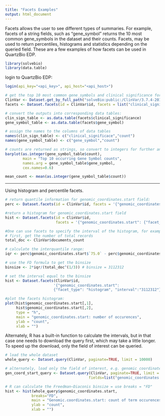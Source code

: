 ```yaml
---
title: "Facets Examples"
output: html_document
---
```

Facets allows the user to see different types of summaries. For example, facets of a string fields, such as "gene_symbol" returns the 10 most common gene_symbols in the dataset and their counts. Facets, may be used to return percentiles, histograms and statistics depending on the queried field. These are a few examples of how facets can be used in QuartzBio EDP.

```r
library(solvebio)
library(data.table)
```

login to QuartzBio EDP:
```r
login(api_key="<api_key>", api_host="<api_host>")
```

```r
# get the top 10 most common gene_symbols and clinical significance for the ClinVar/Combined dataset
ClinVar <- Dataset.get_by_full_path("solveBio:public:/ClinVar/3.7.4-2017-01-30/Combined-GRCh37")
facets <- Dataset.facets(id = ClinVar$id, facets = list("clinical_significance", "gene_symbol"))

# convert the outputs into corresponding data tables:
clin_sign_table <- as.data.table(facets$clinical_significance)
gene_symbol_table <- as.data.table(facets$gene_symbol)

# assign the names to the columns of data tables
names(clin_sign_table) <- c("clinical_significace","count")
names(gene_symbol_table) <- c("gene_symbol","count")

# counts are returned as strings, so convert to integers for further analysis, eg
barplot(as.integer(gene_symbol_table$count),
        main = "Top 10 occurring Gene Symbol counts",
        names.arg = gene_symbol_table$gene_symbol,
        cex.names=0.6)

mean_count <- mean(as.integer(gene_symbol_table$count))

```

---
Using histogram and percentile facets.

```r
# return quantile information for genomic_coordinates.start field:
perc <- Dataset.facets(id = ClinVar$id, facets = '{"genomic_coordinates.start": {"facet_type": "percentiles"}}')

#return a histogram for genomic_coordinates.start field
hist <- Dataset.facets(id = ClinVar$id, 
                       facets = '{"genomic_coordinates.start": {"facet_type": "histogram"}}')

#One can use facets to specify the interval of the histogram, for example by calculating the Freedman–Diaconis (FD) binsize:
# first, get the number of total records
total_doc <- ClinVar$documents_count

# calculate the interquantile range:
iqr <- perc$genomic_coordinates.start$`75.0` - perc$genomic_coordinates.start$`25.0`

# use the FD formula to get the binsize
binsize <- 2*iqr/(total_doc^(1/3)) # binsize = 3112312

# set the interval equal to the binsize
hist <- Dataset.facets(ClinVar$id, 
                      '{"genomic_coordinates.start": 
                      {"facet_type": "histogram", "interval":"3112312"}}')

#plot the facets histogram:
plot(hist$genomic_coordinates.start[,1],
     hist$genomic_coordinates.start[,2],
     type = "h",
     main = "genomic_coordinates.start: number of occurences",
     ylab = "count",
     xlab = "")

```

Alternately, R has a built-in function to calculate the intervals, but in that case one needs to download the query first, which may take a little longer. To speed up the download, only the field of interest can be queried.

```r
# load the whole dataset
whole_query <- Dataset.query(ClinVar, paginate=TRUE, limit = 10000)

# alternately, load only the field of interest, e.g. genomic_coordinates.start to make it faster:
gen_coord_start_query <- Dataset.query(ClinVar, paginate=TRUE, limit = 10000,
                                      fields=list("genomic_coordinates.start"))

# R can calculate the Freedman–Diaconis binsize = use breaks = "FD"
hist <- hist(whole_query$genomic_coordinates.start,
            breaks="FD",
            main = "Genomic.coordinates.start: count of term occurences",
            ylab = "count",
            xlab = "")
```
